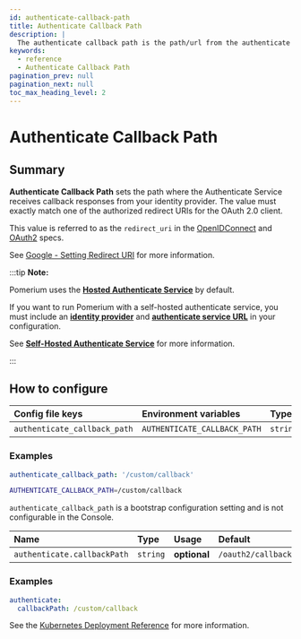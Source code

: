 ```yaml
---
id: authenticate-callback-path
title: Authenticate Callback Path
description: |
  The authenticate callback path is the path/url from the authenticate service that will receive the response from your identity provider.
keywords:
  - reference
  - Authenticate Callback Path
pagination_prev: null
pagination_next: null
toc_max_heading_level: 2
---
```



# Authenticate Callback Path

## Summary

**Authenticate Callback Path** sets the path where the Authenticate Service receives callback responses from your identity provider. The value must exactly match one of the authorized redirect URIs for the OAuth 2.0 client.

This value is referred to as the `redirect_uri` in the [OpenIDConnect][oidc rfc] and [OAuth2][oauth2] specs.

See [Google - Setting Redirect URI](https://developers.google.com/identity/protocols/OpenIDConnect#setredirecturi) for more information.

[oidc rfc]: https://openid.net/specs/openid-connect-core-1_0.html#AuthRequest
[oauth2]: https://tools.ietf.org/html/rfc6749#section-3.1.2

:::tip **Note:**

Pomerium uses the [**Hosted Authenticate Service**](/docs/capabilities/hosted-authenticate-service) by default.

If you want to run Pomerium with a self-hosted authenticate service, you must include an [**identity provider**](/docs/identity-providers) and [**authenticate service URL**](/docs/reference/authenticate-service-url) in your configuration.

See [**Self-Hosted Authenticate Service**](/docs/capabilities/self-hosted-authenticate-service) for more information.

:::

## How to configure

<Tabs>
<TabItem label="Core" value="Core">

| **Config file keys** | **Environment variables** | **Type** | **Usage** | **Default** |
| :-- | :-- | :-- | :-- | :-- |
| `authenticate_callback_path` | `AUTHENTICATE_CALLBACK_PATH` | `string` | **optional** | `/oauth2/callback` |

### Examples

```yaml
authenticate_callback_path: '/custom/callback'
```

```bash
AUTHENTICATE_CALLBACK_PATH=/custom/callback
```

</TabItem>
<TabItem label="Enterprise" value="Enterprise">

`authenticate_callback_path` is a bootstrap configuration setting and is not configurable in the Console.

</TabItem>
<TabItem label="Kubernetes" value="Kubernetes">

| **Name**                    | **Type** | **Usage**    | **Default**        |
| :-------------------------- | :------- | :----------- | :----------------- |
| `authenticate.callbackPath` | `string` | **optional** | `/oauth2/callback` |

### Examples

```yaml
authenticate:
  callbackPath: /custom/callback
```

See the [Kubernetes Deployment Reference](/docs/deploy/k8s/reference#authenticate) for more information.

</TabItem>
</Tabs>
